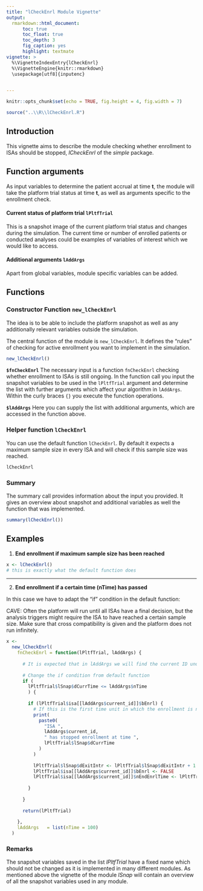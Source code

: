 ```yaml
---
title: "lCheckEnrl Module Vignette"
output: 
  rmarkdown::html_document:
      toc: true
      toc_float: true
      toc_depth: 3
      fig_caption: yes
      highlight: textmate
vignette: >
  %\VignetteIndexEntry{lCheckEnrl}
  %\VignetteEngine{knitr::rmarkdown}
  \usepackage[utf8]{inputenc}
  

---
```

```r
knitr::opts_chunk$set(echo = TRUE, fig.height = 4, fig.width = 7)

source("..\\R\\lCheckEnrl.R")
```


## Introduction

This vignette aims to describe the module checking whether enrollment to ISAs should be stopped, *lCheckEnrl* of the *simple* package.

## Function arguments

As input variables to determine the patient accrual at time **t**, the module will take the platform trial status at time **t**, as well as arguments specific to the enrollment check.

#### Current status of platform trial `lPltfTrial` 

This is a snapshot image of the current platform trial status and changes during the simulation. The current time or number of enrolled patients or conducted analyses could be examples of variables of interest which we would like to access.
 

#### Additional arguments `lAddArgs`

Apart from global variables, module specific variables can be added. 


## Functions

### Constructor Function `new_lCheckEnrl`
The idea is to be able to include the platform snapshot as well as any additionally relevant variables outside the simulation.

The central function of the module is `new_lCheckEnrl`. It defines the "rules" of checking for active enrollment you want to implement in the simulation.

```r
new_lCheckEnrl()
```

**`$fnCheckEnrl`**
The necessary input is a function `fnCheckEnrl` checking whether enrollment to ISAs is still ongoing. In the function call you input the snapshot variables to be used in the `lPltfTrial` argument and determine the list with further arguments which affect your algorithm in `lAddArgs`. 
Within the curly braces `{}` you execute the function operations.

**`$lAddArgs`**
Here you can supply the list with additional arguments, which are accessed in the function above.


### Helper function `lCheckEnrl`

You can use the default function `lCheckEnrl`. By default it expects a maximum sample size in every ISA and will check if this sample size was reached.
```r
lCheckEnrl
```

### Summary

The summary call provides information about the input you provided. It gives an overview about snapshot and additional variables as well the function that was implemented.

```r
summary(lCheckEnrl())
```


## Examples

1. **End enrollment if maximum sample size has been reached**

```r

x <- lCheckEnrl()
# this is exactly what the default function does

```

***

2. **End enrollment if a certain time (nTime) has passed**

In this case we have to adapt the "if" condition in the default function:

CAVE: Often the platform will run until all ISAs have a final decision, but the analysis triggers might require the ISA to have reached a certain sample size. Make sure that cross compatibility is given and the platform does not run infinitely.

```r

x <- 
  new_lCheckEnrl(
    fnCheckEnrl = function(lPltfTrial, lAddArgs) {
      
      # It is expected that in lAddArgs we will find the current ID under "current_id"
      
      # Change the if condition from default function
      if (
        lPltfTrial$lSnap$dCurrTime <= lAddArgs$nTime
        ) {
        
        if (lPltfTrial$isa[[lAddArgs$current_id]]$bEnrl) {
          # If this is the first time unit in which the enrollment is not active
          print(
            paste0(
              "ISA ",
              lAddArgs$current_id,
              " has stopped enrollment at time ",
              lPltfTrial$lSnap$dCurrTime
            )
          )
          
          lPltfTrial$lSnap$dExitIntr <- lPltfTrial$lSnap$dExitIntr + 1
          lPltfTrial$isa[[lAddArgs$current_id]]$bEnrl <- FALSE
          lPltfTrial$isa[[lAddArgs$current_id]]$nEndEnrlTime <- lPltfTrial$lSnap$dCurrTime
          
        }
        
      }
      
      return(lPltfTrial)
      
    },
    lAddArgs   = list(nTime = 100)
  )

```


### Remarks

The snapshot variables saved in the list *lPltfTrial* have a fixed name which should not be changed as it is implemented in many different modules. As mentioned above the vignette of the module *lSnap* will contain an overview of all the snapshot variables used in any module.
